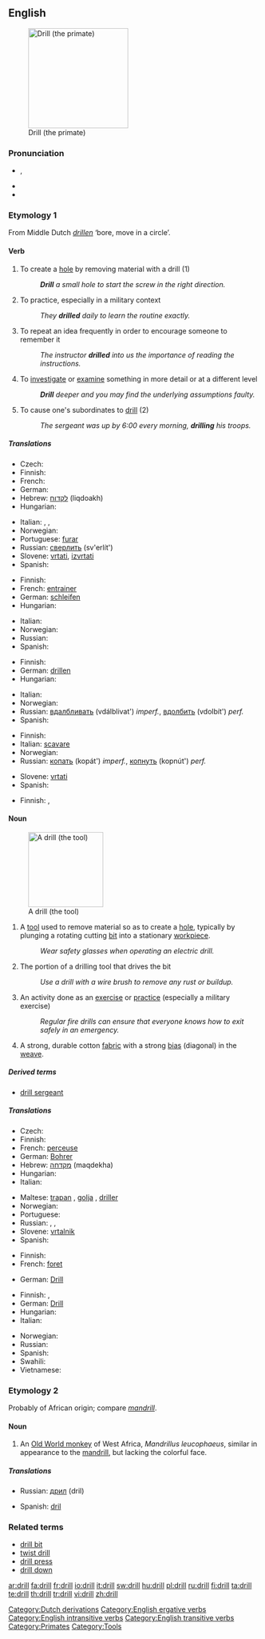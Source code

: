 ==English==
[[Image:Drill primate.png|right|thumb|200px|thumb|Drill (the primate)]]

===Pronunciation===
* {{IPA|/drɪl/}}, {{enPR|drĭl}}
* {{audio|en-us-drill.ogg|Audio (US)}}
* {{rhymes|ɪl}}

===Etymology 1===
From Middle Dutch ''[[drillen]]'' ‘bore, move in a circle’.

====Verb====
{{en-verb}}

# To create a [[hole]] by removing material with a drill (1)
#: '''''Drill''' a small hole to start the screw in the right direction.''
# To practice, especially in a military context
#: ''They '''drilled''' daily to learn the routine exactly.''
# To repeat an idea frequently in order to encourage someone to remember it
#: ''The instructor '''drilled''' into us the importance of reading the instructions.''
# To [[investigate]] or [[examine]] something in more detail or at a different level
#: '''''Drill''' deeper and you may find the underlying assumptions faulty.''
# {{ergative}} To cause one's subordinates to [[drill]] (2)
#: ''The sergeant was up by 6:00 every morning, '''drilling''' his troops.''

=====Translations=====
{{trans-top|to make a hole}}
* Czech: {{t-|cs|vrtat}}
* Finnish: {{t-|fi|porata}}
* French: {{t+|fr|forer}}
* German: {{t+|de|bohren}}
* Hebrew: [[לקדוח]] (liqdoakh)
* Hungarian: {{t+|hu|fúr}}
{{trans-mid}}
* Italian: {{t-|it|perforare}}, {{t-|it|trapanare}}, {{t-|it|trivellare}}
* Norwegian: {{t+|no|bore}}
* Portuguese: [[furar]]
* Russian: [[сверлить]] (sv'erlít')
* Slovene: [[vrtati]], [[izvrtati]]
* Spanish: {{t+|es|perforar}}
{{trans-bottom}}

{{trans-top|to train}}
* Finnish: {{t-|fi|harjoitella}}
* French: [[:fr:entrainer|entrainer]]
* German: [[:de:schleifen|schleifen]]
* Hungarian: {{t|hu|gyakorlatozik}}
{{trans-mid}}
* Italian: {{t+|it|esercitarsi}}
* Norwegian: {{t-|no|drille}}
* Russian: {{t+|ru|муштровать|tr=muštrovát'|sc=Cyrl}}
* Spanish: {{t+|es|entrenar}}
{{trans-bottom}}

{{trans-top|to make to remember}}
* Finnish: {{t+|fi|teroittaa}}
* German: [[:de:drillen|drillen]]
* Hungarian: {{t|hu|besulykol}}
{{trans-mid}}
* Italian: {{t-|it|inculcare}}
* Norwegian: {{t|no|terpe}}
* Russian: [[вдалбливать]] (vdálblivat') ''imperf.'', [[вдолбить]] (vdolbít') ''perf.''
* Spanish: {{t-|es|repetir}}
{{trans-bottom}}

{{trans-top|to investigate closer}}
* Finnish: {{t|fi|porautua}}
* Italian: {{figuratively}} [[scavare]]
* Norwegian: {{t|no|dypdykke}}
* Russian: [[копать]] (kopát') ''imperf.'', [[копнуть]] (kopnút') ''perf.'' <!--lit. 'to dig'-->
{{trans-mid}}
* Slovene: [[vrtati]]
* Spanish: {{t+|es|averiguar}}
{{trans-bottom}}

{{trans-top|to cause one's subordinates to drill}}
* Finnish: {{t+|fi|harjoittaa}}, {{t-|fi|harjoituttaa}}
{{trans-mid}}
{{trans-bottom}}

====Noun====
{{en-noun}}
[[Image:Battdrill.jpg|150px|thumb|A drill (the tool)]]

# A [[tool]] used to remove material so as to create a [[hole]], typically by plunging a rotating cutting [[bit]] into a stationary [[workpiece]].
#: ''Wear safety glasses when operating an electric drill.''
# The portion of a drilling tool that drives the bit
#: ''Use a drill with a wire brush to remove any rust or buildup.''
# An activity done as an [[exercise]] or [[practice]] (especially a military exercise)
#: ''Regular fire drills can ensure that everyone knows how to exit safely in an emergency.''
# A strong, durable cotton [[fabric]] with a strong [[bias]] (diagonal) in the [[weave]].

=====Derived terms=====
* [[drill sergeant]]

=====Translations=====
{{trans-top|tool}}
* Czech: {{t-|cs|vrtačka|f}}
* Finnish: {{t-|fi|pora}}
* French: [[:fr:perceuse|perceuse]] {{f}}
* German: [[:de:Bohrer|Bohrer]] {{m}}
* Hebrew: [[מקדחה]] (maqdekha) {{f}}
* Hungarian: {{t+|hu|fúrógép}}
* Italian: {{t+|it|trapano|m}}
{{trans-mid}}
* Maltese: [[trapan]] {{m}}, [[golja]] {{f}}, [[driller]] {{m}}
* Norwegian: {{t+|no|bor|n}}
* Portuguese: {{t+|pt|furadeira|f}}
* Russian: {{t+|ru|бурав|m|tr=buráv|sc=Cyrl}}, {{t+|ru|дрель|f|tr=dr'el'|sc=Cyrl}}, {{t+|ru|коловорот|m|tr=kolovorót|sc=Cyrl}}
* Slovene: [[vrtalnik]] {{m}}
* Spanish: {{t-|es|taladro|m}}
{{trans-bottom}}

{{trans-top|driving part of a drill}}
* Finnish: {{t-|fi|poranterä}}
* French: [[:fr:foret|foret]] {{m}}
{{trans-mid}}
* German: [[:de:Drill|Drill]] {{m}}
{{trans-bottom}}

{{trans-top|exercise}}
* Finnish: {{t-|fi|harjoitus}},  {{t|fi|harjoite}}
* German: [[:de:Drill|Drill]] {{m}}
* Hungarian: {{t|hu|gyakorlatozás}}
* Italian: {{t-|it|esercitazione|f}}
{{trans-mid}}
* Norwegian: {{t-|no|drill|m}}
* Russian: {{t+|ru|муштра|f|tr=muštrá|sc=Cyrl}}
* Spanish: {{t-|es|repetición|f}}
* Swahili: {{t|sw|kwata|xs=Swahili}}
* Vietnamese: {{t+|vi|thực hành|xs=Vietnamese}}
{{trans-bottom}}

{{trans-top|fabric}}
{{trans-mid}}
{{trans-bottom}}

===Etymology 2===
Probably of African origin; compare ''[[mandrill]]''.

====Noun====
{{en-noun}}

# An [[Old World monkey]] of West Africa, ''Mandrillus leucophaeus'', similar in appearance to the [[mandrill]], but lacking the colorful face.

=====Translations=====
{{trans-top|Old World monkey}}
* Russian: [[дрил]] (dril) {{m}}
{{trans-mid}}
* Spanish: [[dril]] {{m}}
{{trans-bottom}}

===Related terms===
* [[drill bit]]
* [[twist drill]]
* [[drill press]]
* [[drill down]]

[[Category:Dutch derivations]]
[[Category:English ergative verbs]]
[[Category:English intransitive verbs]]
[[Category:English transitive verbs]]
[[Category:Primates]]
[[Category:Tools]]

[[ar:drill]]
[[fa:drill]]
[[fr:drill]]
[[io:drill]]
[[it:drill]]
[[sw:drill]]
[[hu:drill]]
[[pl:drill]]
[[ru:drill]]
[[fi:drill]]
[[ta:drill]]
[[te:drill]]
[[th:drill]]
[[tr:drill]]
[[vi:drill]]
[[zh:drill]]